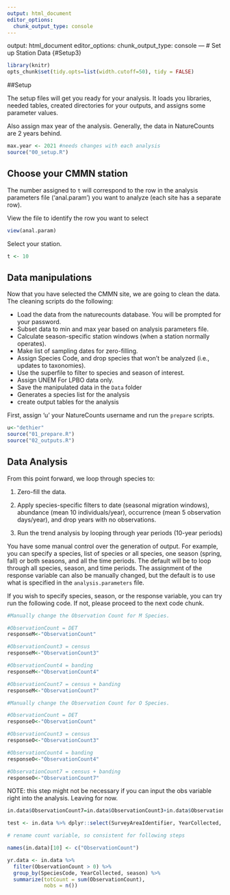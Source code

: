 ```yaml
---
output: html_document
editor_options: 
  chunk_output_type: console
---
```

output: html_document
editor_options: 
  chunk_output_type: console
---
# Set up Station Data {#Setup3}

```r

library(knitr)
opts_chunk$set(tidy.opts=list(width.cutoff=50), tidy = FALSE)

```

##Setup

The setup files will get you ready for your analysis. It loads you libraries, needed tables, created directories for your outputs, and assigns some parameter values. 

Also assign max year of the analysis. Generally, the data in NatureCounts are 2 years behind. 

```r

max.year <- 2021 #needs changes with each analysis
source("00_setup.R")

```

## Choose your CMMN station {#Setup3.1}

The number assigned to `t` will correspond to the row in the analysis parameters file ('anal.param') you want to analyze (each site has a separate row).

View the file to identify the row you want to select
```r

view(anal.param)

```

Select your station. 
```r

t <- 10

```

## Data manipulations {#Setup3.2}

Now that you have selected the CMMN site, we are going to clean the data. The cleaning scripts do the following: 

  - Load the data from the naturecounts database. You will be prompted for your password.
  - Subset data to min and max year based on analysis parameters file.
  - Calculate season-specific station windows (when a station normally operates).
  - Make list of sampling dates for zero-filling.
  - Assign Species Code, and drop species that won't be analyzed (i.e., updates to taxonomies).
  - Use the superfile to filter to species and season of interest.
  - Assign UNEM For LPBO data only.
  - Save the manipulated data in the `Data` folder
  - Generates a species list for the analysis
  - create output tables for the analysis
  
First, assign 'u' your NatureCounts username and run the `prepare` scripts.

```r
  
u<-"dethier" 
source("01_prepare.R")
source("02_outputs.R")

```

## Data Analysis

From this point forward, we loop through species to:

1) Zero-fill the data. 

2) Apply species-specific filters to date (seasonal migration windows), abundance (mean 10 individuals/year), occurrence (mean 5 observation days/year), and drop years with no observations.

3) Run the trend analysis by looping through year periods (10-year periods)

You have some manual control over the generation of output. For example, you can specify a species, list of species or all species, one season (spring, fall) or both seasons, and all the time periods. The default will be to loop through all species, season, and time periods. The assignment of the response variable can also be manually changed, but the default is to use what is specified in the `analysis.parameters` file. 

If you wish to specify species, season, or the response variable, you can try run the following code. If not, please proceed to the next code chunk. 

```r

#Manually change the Observation Count for M Species.

#ObservationCount = DET
responseM<-"ObservationCount"

#ObservationCount3 = census
responseM<-"ObservationCount3"

#ObservationCount4 = banding
responseM<-"ObservationCount4"

#ObservationCount7 = census + banding
responseM<-"ObservationCount7"

#Manually change the Observation Count for O Species.

#ObservationCount = DET
responseO<-"ObservationCount"

#ObservationCount3 = census
responseO<-"ObservationCount3"

#ObservationCount4 = banding
responseO<-"ObservationCount4"

#ObservationCount7 = census + banding
responseO<-"ObservationCount7"

```

NOTE: this step might not be necessary if you can input the obs variable right into the analysis. Leaving for now.

```r

in.data$ObservationCount7=in.data$ObservationCount3+in.data$ObservationCount4

test <- in.data %>% dplyr::select(SurveyAreaIdentifier, YearCollected, MonthCollected, DayCollected, date, doy, season, SpeciesCode, species_id, response[1], start_date, end_date, analysis_code, lpbo_combine) 

# rename count variable, so consistent for following steps

names(in.data)[10] <- c("ObservationCount") 

yr.data <- in.data %>%
  filter(ObservationCount > 0) %>%
  group_by(SpeciesCode, YearCollected, season) %>%
  summarize(totCount = sum(ObservationCount),
            nobs = n())



```
